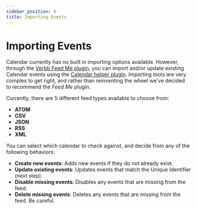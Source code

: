 ```yaml
---
sidebar_position: 4
title: Importing Events
---
```


# Importing Events

Calendar currently has no built in importing options available. However, through the [Verbb Feed Me plugin](https://github.com/verbb/feed-me/tree/craft-2), you can import and/or update existing Calendar events using the [Calendar helper plugin](https://github.com/verbb/feed-me-helpers). Importing tools are very complex to get right, and rather than reinventing the wheel we've decided to recommend the _Feed Me_ plugin.

Currently, there are 5 different feed types available to choose from:

- **ATOM**
- **CSV**
- **JSON**
- **RSS**
- **XML**

You can select which calendar to check against, and decide from any of the following behaviors:

- **Create new events**: Adds new events if they do not already exist.
- **Update existing events**: Updates events that match the Unique Identifier (next step).
- **Disable missing events**: Disables any events that are missing from the feed.
- **Delete missing events**: Deletes any events that are missing from the feed. Be careful.
